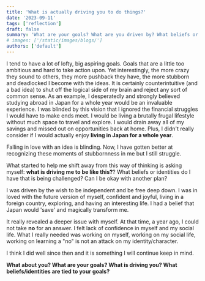```yaml
---
title: 'What is actually driving you to do things?'
date: '2023-09-11'
tags: ['reflection']
draft: false
summary: 'What are your goals? What are you driven by? What beliefs or identities are tied to those goals?'
# images: ['/static/images/blogs/']
authors: ['default']
---
```


I tend to have a lot of lofty, big aspiring goals. Goals that are a little too ambitious and hard to take action upon. Yet interestingly, the more crazy they sound to others, they more pushback they have, the more stubborn and deadlocked I become with the ideas. It is certainly counterintuitive (and a bad idea) to shut off the logical side of my brain and reject any sort of common sense. As an example, I desperatedly and strongly believed studying abroad in Japan for a whole year would be an invaluable experience. I was blinded by this vision that I ignored the financial struggles I would have to make ends meet. I would be living a brutally frugal lifestyle without much space to travel and explore. I
would drain away all of my savings and missed out on opportunities back at home. Plus, I didn't really consider if I would actually enjoy **living in Japan for a whole year**.

Falling in love with an idea is blinding. Now, I have gotten better at recognizing these moments of stubbornness in me but I still struggle.

What started to help me shift away from this way of thinking is asking myself: **what is driving me to be like this?**? What beliefs or identities do I have that is being challenged? Can I be okay with another plan?

I was driven by the wish to be independent and be free deep down. I was in loved with the future version of myself, confident and joyful, living in a foreign country, exploring, and having an interesting life. I had a belief that Japan would 'save' and magically transform me.

It really revealed a deeper issue with myself. At that time, a year ago, I could not take **no** for an answer. I felt lack of confidence in myself and my social life. What I really needed was working on myself, working on my social life, working on learning a "no" is not an attack on my identity/character.

I think I did well since then and it is something I will continue keep in mind.

**What about you? What are your goals? What is driving you? What beliefs/identities are tied to your goals?**
